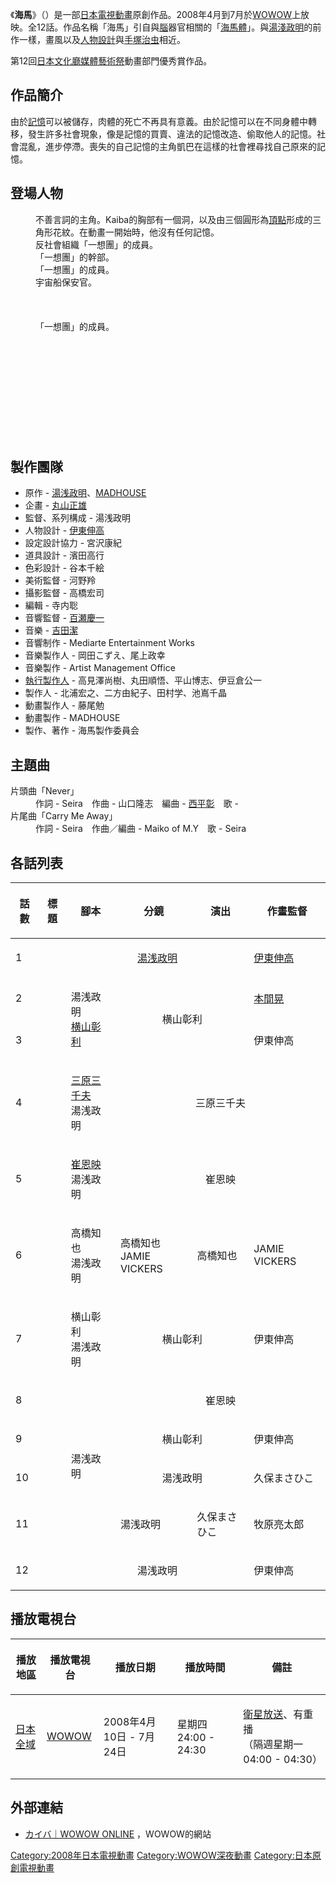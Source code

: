 {{Infobox animanga/Headerofja
|title= 海馬
|image= 
|size= 
|caption= 
|japanese= カイバ
|english= Kaiba
|kana= 
|romaji= Kaiba
|genre= [[科幻|科幻]]、[[冒險|冒險]]、[[神秘小說|神秘]]
}}
{{Infobox animanga/TVAnime
|原案=
|原作= [[湯淺政明|湯淺政明]]、[[Madhouse|Madhouse]]
|導演= 湯淺政明
|系列構成= 湯淺政明
|腳本= 湯淺政明、横山彰利、三原三千夫、崔恩映、高橋知也
|人物原案=
|人物設定= 伊東伸高
|機械設定= 
|音樂= [[吉田潔|吉田潔]]
|音樂製作= 
|動畫製作= [[Madhouse|Madhouse]]
|製作= 海馬製作委員会
|播放電視台= [[WOWOW|WOWOW]]
|其他電視台= 
|播放開始= 2008年4月10日
|播放結束= 7月24日
|話數= 全12話
|其他= 
}}
{{Infobox animanga/Footerofja}}

《'''海馬'''》（{{lang-ja|カイバ}}）是一部[[日本電視動畫|日本電視動畫]]原創作品。2008年4月到7月於[[WOWOW|WOWOW]]上放映。全12話。作品名稱「海馬」引自與[[腦|腦]]器官相關的「[[海馬體|海馬體]]」。與[[湯淺政明|湯淺政明]]的前作一樣，畫風以及[[人物設計|人物設計]]與[[手塚治虫|手塚治虫]]相近。

第12回[[日本文化廳媒體藝術祭|日本文化廳媒體藝術祭]]動畫部門優秀賞作品。

== 作品簡介 ==
由於[[記憶|記憶]]可以被儲存，肉體的死亡不再具有意義。由於記憶可以在不同身體中轉移，發生許多社會現象，像是記憶的買賣、違法的記憶改造、偷取他人的記憶。社會混亂，進步停滯。喪失的自己記憶的主角凱巴在這樣的社會裡尋找自己原來的記憶。

== 登場人物 ==
; {{nihongo|海馬|カイバ|Kaiba|[[聲優|聲]]：[[桑島法子|桑島法子]]}}
: 不善言詞的主角。Kaiba的胸部有一個洞，以及由三個圓形為[[頂點_(幾何)|頂點]]形成的三角形花紋。在動畫一開始時，他沒有任何記憶。
; {{nihongo|內伊羅|ネイロ|Neiro|聲：[[能登麻美子|能登麻美子]]}}
: 反社會組織「一想團」的成員。
; {{nihongo|波波|ポポ|Popo|聲：[[朴璐美|朴璐美]]}}
: 「一想團」的幹部。
; {{nihongo||チェキ||聲：[[藤村步|藤村步]]}}
: 「一想團」的成員。
; {{nihongo|Vanilla|バニラ|Vanilla|聲：[[江川央生|江川央生]]}}
: 宇宙船保安官。
; {{nihongo||クロニコ|Chroniko|聲：[[齋藤千和|齋藤千和]]}}
; {{nihongo||ひょーひょー|Hyo-Hyo|聲：[[水田山葵|水田山葵]]}}
; {{nihongo||キチ||聲：[[岩永哲哉|岩永哲哉]]}}
; {{nihongo||サテ||聲：[[甲斐田裕子|甲斐田裕子]]}}
: 「一想團」的成員。
; {{nihongo||ダダ||聲：[[玄田哲章|玄田哲章]]}}
; {{nihongo||カバ}}
; {{nihongo||コチュ||聲：[[日比愛子|日比愛子]]}}
; {{nihongo||パター||聲：[[西脇保|西脇保]]}}
; {{nihongo||ネギ||聲：[[玉川紗己子|玉川紗己子]]}}
; {{nihongo||モカ||聲：[[折笠愛|折笠愛]]}}
; {{nihongo||ナル & コナ||聲：[[うえだ星子|うえだ星子]]、[[進藤尚美|進藤尚美]]}}
; {{nihongo||パッチ & キルト||聲：[[チョー|チョー]]}}
; {{nihongo||ゲル||聲：[[能登麻美子|能登麻美子]]}}
; {{nihongo||コピーワープ||聲：[[三瓶由布子|三瓶由布子]]}}
; {{nihongo||ワープ}}

== 製作團隊 ==
* 原作 - [[湯浅政明|湯浅政明]]、[[MADHOUSE|MADHOUSE]]
* 企畫 - [[丸山正雄|丸山正雄]]
* 監督、系列構成 - 湯浅政明
* 人物設計 - [[伊東伸高|伊東伸高]]
* 設定設計協力 - 宮沢康紀
* 道具設計 - 濱田高行
* 色彩設計 - 谷本千絵
* 美術監督 - 河野羚
* 攝影監督 - 高橋宏司
* 編輯 - 寺内聡
* 音響監督 - [[百瀬慶一|百瀬慶一]]
* 音樂 - [[吉田潔|吉田潔]]
* 音響制作 - Mediarte Entertainment Works
* 音樂製作人 - 岡田こずえ、尾上政幸
* 音樂製作 - Artist Management Office
* [[執行製作人|執行製作人]] - 高見澤尚樹、丸田順悟、平山博志、伊豆倉公一
* 製作人 - 北浦宏之、二方由紀子、田村学、池嶌千晶
* 動畫製作人 - 藤尾勉
* 動畫製作 - MADHOUSE
* 製作、著作 - 海馬製作委員会

== 主題曲 ==
; 片頭曲「Never」
: 作詞 - Seira　作曲 - 山口隆志　編曲 - [[西平彰|西平彰]]　歌 - {{link-ja|Seira|加賀美セイラ}}
; 片尾曲「Carry Me Away」
: 作詞 - Seira　作曲／編曲 - Maiko of M.Y　歌 - Seira

== 各話列表 ==
{| class="wikitable" style="font-size:small"
|-
!話數!!標題!!腳本!!分鏡!!演出!!作畫監督
|-
|1||{{lang|ja|名はワープ}}||colspan="3" style="text-align:center"|[[湯浅政明|湯浅政明]]||[[伊東伸高|伊東伸高]]
|-
|2||{{lang|ja|密航}}||rowspan="2"|湯浅政明<br />[[横山彰利|横山彰利]]||rowspan="2" colspan="2" style="text-align:center"|横山彰利||[[本間晃|本間晃]]
|-
|3||{{lang|ja|クロニコのながぐつ}}||伊東伸高
|-
|4||{{lang|ja|ばあさんの記憶の部屋}}||[[三原三千夫|三原三千夫]]<br />湯浅政明||colspan="3" style="text-align:center"|三原三千夫
|-
|5||{{lang|ja|憧れの星アビパ}}||[[崔恩映|崔恩映]]<br />湯浅政明||colspan="3" style="text-align:center"|崔恩映
|-
|6||{{lang|ja|筋肉質な女}}||高橋知也<br />湯浅政明||高橋知也<br />JAMIE VICKERS||高橋知也||JAMIE VICKERS
|-
|7||{{lang|ja|記憶に残らない男}}||横山彰利<br />湯浅政明||colspan="2" style="text-align:center"|横山彰利||伊東伸高
|-
|8||{{lang|ja|化けの皮}}||rowspan="4"|湯浅政明||colspan="3" style="text-align:center"|崔恩映
|-
|9||{{lang|ja|ワープを討て!}}||colspan="2" style="text-align:center"|横山彰利||伊東伸高
|-
|10||{{lang|ja|カイバ}}||colspan="2" style="text-align:center"|湯浅政明||久保まさひこ
|-
|11||{{lang|ja|まわるファン}}||湯浅政明||久保まさひこ||牧原亮太郎
|-
|12||{{lang|ja|みんな雲の中}}||colspan="3" style="text-align:center"|湯浅政明||伊東伸高
|}

== 播放電視台 ==
{| class="wikitable" style="font-size:small"
|-
!播放地區!!播放電視台!!播放日期!!播放時間!!備註
|-
|[[全國放送|日本全域]]||[[WOWOW|WOWOW]]||2008年4月10日 - 7月24日||星期四 24:00 - 24:30||[[衛星放送|衛星放送]]、有重播<br />（隔週星期一 04:00 - 04:30）
|}

== 外部連結 ==
* [http://www.wowow.co.jp/anime/kaiba/ カイバ｜WOWOW ONLINE] {{Wayback|url=http://www.wowow.co.jp/anime/kaiba/ |date=20121010151816 }}，WOWOW的網站 {{ja}}

{{Madhouse}}
{{DEFAULTSORT:Kaiba}}
[[Category:2008年日本電視動畫|Category:2008年日本電視動畫]]
[[Category:WOWOW深夜動畫|Category:WOWOW深夜動畫]]
[[Category:日本原創電視動畫|Category:日本原創電視動畫]]